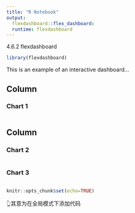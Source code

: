 ```yaml
---
title: "R Notebook"
output:
  flexdashboard::flex_dashboard:
  runtime: flexdashboard
---
```


4.6.2 flexdashboard

```r
library(flexdashboard)
```

This is an example of an interactive dashboard...

    
Column {data-width=600}
-------------------------------------
### Chart 1

```r

```


Column {data-width=400}
-------------------------------------

### Chart 2

```r

```

### Chart 3

```r

```

```r
knitr::opts_chunk$set(echo=TRUE)
```


👆其意为在全局模式下添加代码